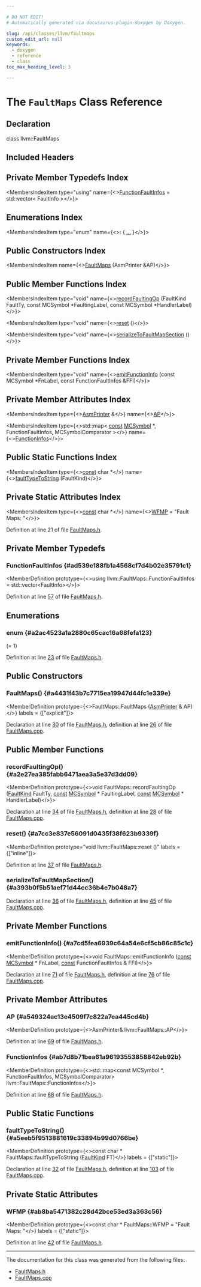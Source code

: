 ```yaml
---

# DO NOT EDIT!
# Automatically generated via docusaurus-plugin-doxygen by Doxygen.

slug: /api/classes/llvm/faultmaps
custom_edit_url: null
keywords:
  - doxygen
  - reference
  - class
toc_max_heading_level: 3

---
```





# The `FaultMaps` Class Reference

<DoxygenPage pluginConfig={pluginConfig}>



## Declaration

<CodeBlock>class llvm::FaultMaps</CodeBlock>

## Included Headers

<IncludesList>
<IncludesListItem
  filePath="llvm/CodeGen/FaultMaps.h"
  permalink="/docs/api/files/include/include/llvm/include/llvm/codegen/faultmaps-h"
  isLocal="true" />
</IncludesList>

## Private Member Typedefs Index

<MembersIndex>

<MembersIndexItem
  type="using"
  name={<><a href="#ad539e188fb1a4568cf7d4b02e35791c1">FunctionFaultInfos</a> = std::vector&lt; FaultInfo &gt;</>}>
</MembersIndexItem>

</MembersIndex>

## Enumerations Index

<MembersIndex>

<MembersIndexItem
  type="enum"
  name={<>:  &#123; <a href="#a2ac4523a1a2880c65cac16a68fefa123">...</a> &#125;</>}>
</MembersIndexItem>

</MembersIndex>

## Public Constructors Index

<MembersIndex>

<MembersIndexItem
  name={<><a href="#a4431f43b7c7715ea19947d44fc1e339e">FaultMaps</a> (AsmPrinter &amp;AP)</>}>
</MembersIndexItem>

</MembersIndex>

## Public Member Functions Index

<MembersIndex>

<MembersIndexItem
  type="void"
  name={<><a href="#a2e27ea385fabb6471aea3a5e37d3dd09">recordFaultingOp</a> (FaultKind FaultTy, const MCSymbol &#42;FaultingLabel, const MCSymbol &#42;HandlerLabel)</>}>
</MembersIndexItem>

<MembersIndexItem
  type="void"
  name={<><a href="#a7cc3e837e56091d0435f38f623b9339f">reset</a> ()</>}>
</MembersIndexItem>

<MembersIndexItem
  type="void"
  name={<><a href="#a393b0f5b51aef71d44cc36b4e7b048a7">serializeToFaultMapSection</a> ()</>}>
</MembersIndexItem>

</MembersIndex>

## Private Member Functions Index

<MembersIndex>

<MembersIndexItem
  type="void"
  name={<><a href="#a7cd5fea6939c64a54e6cf5cb86c85c1c">emitFunctionInfo</a> (const MCSymbol &#42;FnLabel, const FunctionFaultInfos &amp;FFI)</>}>
</MembersIndexItem>

</MembersIndex>

## Private Member Attributes Index

<MembersIndex>

<MembersIndexItem
  type={<><a href="/docs/api/classes/llvm/asmprinter">AsmPrinter</a> &amp;</>}
  name={<><a href="#a549324ac13e4509f7c822a7ea445cd4b">AP</a></>}>
</MembersIndexItem>

<MembersIndexItem
  type={<>std::map&lt; <a href="/docs/api/files/lib/lib/target/lib/target/aarch64/aarch64promoteconstant-cpp/#a90f8350fecae261c25be85d38b451bff">const</a> <a href="/docs/api/classes/llvm/mcsymbol">MCSymbol</a> &#42;, FunctionFaultInfos, MCSymbolComparator &gt;</>}
  name={<><a href="#ab7d8b71bea61a96193553858842eb92b">FunctionInfos</a></>}>
</MembersIndexItem>

</MembersIndex>

## Public Static Functions Index

<MembersIndex>

<MembersIndexItem
  type={<><a href="/docs/api/files/lib/lib/target/lib/target/aarch64/aarch64promoteconstant-cpp/#a90f8350fecae261c25be85d38b451bff">const</a> char &#42;</>}
  name={<><a href="#a5eeb5f9513881619c33894b99d0766be">faultTypeToString</a> (FaultKind)</>}>
</MembersIndexItem>

</MembersIndex>

## Private Static Attributes Index

<MembersIndex>

<MembersIndexItem
  type={<><a href="/docs/api/files/lib/lib/target/lib/target/aarch64/aarch64promoteconstant-cpp/#a90f8350fecae261c25be85d38b451bff">const</a> char &#42;</>}
  name={<><a href="#ab8ba5471382c28d42bce53ed3a363c56">WFMP</a> = &quot;Fault Maps: &quot;</>}>
</MembersIndexItem>

</MembersIndex>


Definition at line 21 of file <a href="/docs/api/files/include/include/llvm/include/llvm/codegen/faultmaps-h">FaultMaps.h</a>.

<SectionDefinition>

## Private Member Typedefs

### FunctionFaultInfos {#ad539e188fb1a4568cf7d4b02e35791c1}

<MemberDefinition
  prototype={<>using llvm::FaultMaps::FunctionFaultInfos =  std::vector&lt;FaultInfo&gt;</>}>

Definition at line <a href="/docs/api/files/include/include/llvm/include/llvm/codegen/faultmaps-h/#l00057">57</a> of file <a href="/docs/api/files/include/include/llvm/include/llvm/codegen/faultmaps-h">FaultMaps.h</a>.
</MemberDefinition>

</SectionDefinition>

<SectionDefinition>

## Enumerations

### enum  {#a2ac4523a1a2880c65cac16a68fefa123}

<MemberDefinition
  prototype="enum llvm::FaultMaps::FaultKind ">

<EnumerationList title="Enumeration values">

<Link id="a2ac4523a1a2880c65cac16a68fefa123a11eb6aedffada640b78f927ef5937360" />
<EnumerationListItem name="FaultingLoad">
 (= 1)
</EnumerationListItem>

<Link id="a2ac4523a1a2880c65cac16a68fefa123a045fdd1bd602d4abd06bcb87c4e2fa36" />
<EnumerationListItem name="FaultingLoadStore">

</EnumerationListItem>

<Link id="a2ac4523a1a2880c65cac16a68fefa123a94dec9b981887e8ce6dacf74b89fbd56" />
<EnumerationListItem name="FaultingStore">

</EnumerationListItem>

<Link id="a2ac4523a1a2880c65cac16a68fefa123a9b39cb664cbe64ecfba3f4bf6e81958c" />
<EnumerationListItem name="FaultKindMax">

</EnumerationListItem>

</EnumerationList>

Definition at line <a href="/docs/api/files/include/include/llvm/include/llvm/codegen/faultmaps-h/#l00023">23</a> of file <a href="/docs/api/files/include/include/llvm/include/llvm/codegen/faultmaps-h">FaultMaps.h</a>.
</MemberDefinition>

</SectionDefinition>

<SectionDefinition>

## Public Constructors

### FaultMaps() {#a4431f43b7c7715ea19947d44fc1e339e}

<MemberDefinition
  prototype={<>FaultMaps::FaultMaps (<a href="/docs/api/classes/llvm/asmprinter">AsmPrinter</a> &amp; AP)</>}
  labels = {["explicit"]}>

Declaration at line <a href="/docs/api/files/include/include/llvm/include/llvm/codegen/faultmaps-h/#l00030">30</a> of file <a href="/docs/api/files/include/include/llvm/include/llvm/codegen/faultmaps-h">FaultMaps.h</a>, definition at line <a href="/docs/api/files/lib/lib/codegen/faultmaps-cpp/#l00026">26</a> of file <a href="/docs/api/files/lib/lib/codegen/faultmaps-cpp">FaultMaps.cpp</a>.
</MemberDefinition>

</SectionDefinition>

<SectionDefinition>

## Public Member Functions

### recordFaultingOp() {#a2e27ea385fabb6471aea3a5e37d3dd09}

<MemberDefinition
  prototype={<>void FaultMaps::recordFaultingOp (<a href="#a2ac4523a1a2880c65cac16a68fefa123">FaultKind</a> FaultTy, <a href="/docs/api/files/lib/lib/target/lib/target/aarch64/aarch64promoteconstant-cpp/#a90f8350fecae261c25be85d38b451bff">const</a> <a href="/docs/api/classes/llvm/mcsymbol">MCSymbol</a> &#42; FaultingLabel, <a href="/docs/api/files/lib/lib/target/lib/target/aarch64/aarch64promoteconstant-cpp/#a90f8350fecae261c25be85d38b451bff">const</a> <a href="/docs/api/classes/llvm/mcsymbol">MCSymbol</a> &#42; HandlerLabel)</>}>

Declaration at line <a href="/docs/api/files/include/include/llvm/include/llvm/codegen/faultmaps-h/#l00034">34</a> of file <a href="/docs/api/files/include/include/llvm/include/llvm/codegen/faultmaps-h">FaultMaps.h</a>, definition at line <a href="/docs/api/files/lib/lib/codegen/faultmaps-cpp/#l00028">28</a> of file <a href="/docs/api/files/lib/lib/codegen/faultmaps-cpp">FaultMaps.cpp</a>.
</MemberDefinition>

### reset() {#a7cc3e837e56091d0435f38f623b9339f}

<MemberDefinition
  prototype="void llvm::FaultMaps::reset ()"
  labels = {["inline"]}>

Definition at line <a href="/docs/api/files/include/include/llvm/include/llvm/codegen/faultmaps-h/#l00037">37</a> of file <a href="/docs/api/files/include/include/llvm/include/llvm/codegen/faultmaps-h">FaultMaps.h</a>.
</MemberDefinition>

### serializeToFaultMapSection() {#a393b0f5b51aef71d44cc36b4e7b048a7}

<MemberDefinition
  prototype="void FaultMaps::serializeToFaultMapSection ()">

Declaration at line <a href="/docs/api/files/include/include/llvm/include/llvm/codegen/faultmaps-h/#l00036">36</a> of file <a href="/docs/api/files/include/include/llvm/include/llvm/codegen/faultmaps-h">FaultMaps.h</a>, definition at line <a href="/docs/api/files/lib/lib/codegen/faultmaps-cpp/#l00045">45</a> of file <a href="/docs/api/files/lib/lib/codegen/faultmaps-cpp">FaultMaps.cpp</a>.
</MemberDefinition>

</SectionDefinition>

<SectionDefinition>

## Private Member Functions

### emitFunctionInfo() {#a7cd5fea6939c64a54e6cf5cb86c85c1c}

<MemberDefinition
  prototype={<>void FaultMaps::emitFunctionInfo (<a href="/docs/api/files/lib/lib/target/lib/target/aarch64/aarch64promoteconstant-cpp/#a90f8350fecae261c25be85d38b451bff">const</a> <a href="/docs/api/classes/llvm/mcsymbol">MCSymbol</a> &#42; FnLabel, <a href="/docs/api/files/lib/lib/target/lib/target/aarch64/aarch64promoteconstant-cpp/#a90f8350fecae261c25be85d38b451bff">const</a> FunctionFaultInfos &amp; FFI)</>}>

Declaration at line <a href="/docs/api/files/include/include/llvm/include/llvm/codegen/faultmaps-h/#l00071">71</a> of file <a href="/docs/api/files/include/include/llvm/include/llvm/codegen/faultmaps-h">FaultMaps.h</a>, definition at line <a href="/docs/api/files/lib/lib/codegen/faultmaps-cpp/#l00076">76</a> of file <a href="/docs/api/files/lib/lib/codegen/faultmaps-cpp">FaultMaps.cpp</a>.
</MemberDefinition>

</SectionDefinition>

<SectionDefinition>

## Private Member Attributes

### AP {#a549324ac13e4509f7c822a7ea445cd4b}

<MemberDefinition
  prototype={<>AsmPrinter&amp; llvm::FaultMaps::AP</>}>

Definition at line <a href="/docs/api/files/include/include/llvm/include/llvm/codegen/faultmaps-h/#l00069">69</a> of file <a href="/docs/api/files/include/include/llvm/include/llvm/codegen/faultmaps-h">FaultMaps.h</a>.
</MemberDefinition>

### FunctionInfos {#ab7d8b71bea61a96193553858842eb92b}

<MemberDefinition
  prototype={<>std::map&lt;const MCSymbol &#42;, FunctionFaultInfos, MCSymbolComparator&gt; llvm::FaultMaps::FunctionInfos</>}>

Definition at line <a href="/docs/api/files/include/include/llvm/include/llvm/codegen/faultmaps-h/#l00068">68</a> of file <a href="/docs/api/files/include/include/llvm/include/llvm/codegen/faultmaps-h">FaultMaps.h</a>.
</MemberDefinition>

</SectionDefinition>

<SectionDefinition>

## Public Static Functions

### faultTypeToString() {#a5eeb5f9513881619c33894b99d0766be}

<MemberDefinition
  prototype={<>const char &#42; FaultMaps::faultTypeToString (<a href="#a2ac4523a1a2880c65cac16a68fefa123">FaultKind</a> FT)</>}
  labels = {["static"]}>

Declaration at line <a href="/docs/api/files/include/include/llvm/include/llvm/codegen/faultmaps-h/#l00032">32</a> of file <a href="/docs/api/files/include/include/llvm/include/llvm/codegen/faultmaps-h">FaultMaps.h</a>, definition at line <a href="/docs/api/files/lib/lib/codegen/faultmaps-cpp/#l00103">103</a> of file <a href="/docs/api/files/lib/lib/codegen/faultmaps-cpp">FaultMaps.cpp</a>.
</MemberDefinition>

</SectionDefinition>

<SectionDefinition>

## Private Static Attributes

### WFMP {#ab8ba5471382c28d42bce53ed3a363c56}

<MemberDefinition
  prototype={<>const char &#42; FaultMaps::WFMP = &quot;Fault Maps: &quot;</>}
  labels = {["static"]}>

Definition at line <a href="/docs/api/files/include/include/llvm/include/llvm/codegen/faultmaps-h/#l00042">42</a> of file <a href="/docs/api/files/include/include/llvm/include/llvm/codegen/faultmaps-h">FaultMaps.h</a>.
</MemberDefinition>

</SectionDefinition>

<hr/>

The documentation for this class was generated from the following files:

<ul>
<li><a href="/docs/api/files/include/include/llvm/include/llvm/codegen/faultmaps-h">FaultMaps.h</a></li>
<li><a href="/docs/api/files/lib/lib/codegen/faultmaps-cpp">FaultMaps.cpp</a></li>
</ul>

</DoxygenPage>
